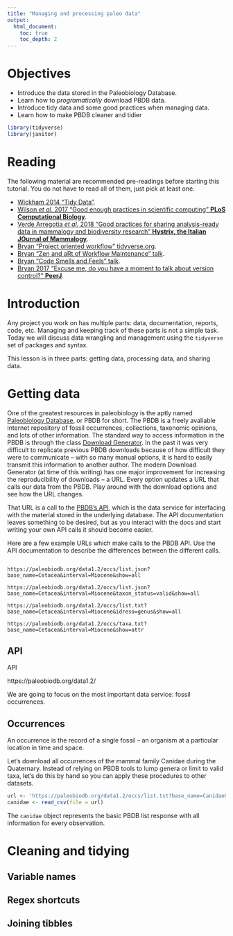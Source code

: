 ```yaml
---
title: "Managing and processing paleo data"
output:
  html_document:
    toc: true 
    toc_depth: 2
---
```



# Objectives

- Introduce the data stored in the Paleobiology Database.
- Learn how to *programatically* download PBDB data.
- Introduce tidy data and some good practices when managing data.
- Learn how to make PBDB cleaner and tidier


```r
library(tidyverse)
library(janitor)
```

# Reading

The following material are recommended pre-readings before starting this tutorial. You do not have to read all of them, just pick at least one.

- [Wickham 2014 "Tidy Data"](https://www.jstatsoft.org/article/view/v059i10).
- [Wilson *et al.* 2017 "Good enough practices in scientific computing" **PLoS Computational Biology**](https://journals.plos.org/ploscompbiol/article?id=10.1371/journal.pcbi.1005510).
- [Verde Arregotia *et al.* 2018 "Good practices for sharing analysis-ready data in mammalogy and biodiversity research" **Hystrix, the Italian JOurnal of Mammalogy**](http://www.italian-journal-of-mammalogy.it/Good-practices-for-sharing-analysis-ready-data-in-mammalogy-and-biodiversity-research,101564,0,2.html).
- [Bryan "Project oriented workflow" tidyverse.org](https://www.tidyverse.org/articles/2017/12/workflow-vs-script/).
- [Bryan "Zen and aRt of Workflow Maintenance" talk](https://speakerdeck.com/jennybc/zen-and-the-art-of-workflow-maintenance).
- [Bryan "Code Smells and Feels" talk](https://github.com/jennybc/code-smells-and-feels#readme).
- [Bryan 2017 "Excuse me, do you have a moment to talk about version control?" **PeerJ**](https://peerj.com/preprints/3159/).


# Introduction

Any project you work on has multiple parts: data, documentation, reports, code, etc. Managing and keeping track of these parts is not a simple task. Today we will discuss data wrangling and management using the `tidyverse` set of packages and syntax.

This lesson is in three parts: getting data, processing data, and sharing data.



# Getting data

One of the greatest resources in paleobiology is the aptly named [Paleobiology Database](https://paleobiodb.org/), or PBDB for short. The PBDB is a freely avaliable internet repository of fossil occurrences, collections, taxonomic opinions, and lots of other information. The standard way to access information in the PBDB is through the class [Download Generator](https://paleobiodb.org/classic/displayDownloadGenerator). In the past it was very difficult to replicate previous PBDB downloads because of how difficult they were to communicate -- with so many manual options, it is hard to easily transmit this information to another author. The modern Download Generator (at time of this writing) has one major improvement for increasing the reproducibility of downloads -- a URL. Every option updates a URL that calls our data from the PBDB. Play around with the download options and see how the URL changes.

That URL is a call to the [PBDB's API](https://paleobiodb.org/data1.2/), which is the data service for interfacing with the material stored in the underlying database. The API documentation leaves something to be desired, but as you interact with the docs and start writing your own API calls it should become easier.

Here are a few example URLs which make calls to the PBDB API. Use the API documentation to describe the differences between the different calls.

```

https://paleobiodb.org/data1.2/occs/list.json?base_name=Cetacea&interval=Miocene&show=all

https://paleobiodb.org/data1.2/occs/list.json?base_name=Cetacea&interval=Miocene&taxon_status=valid&show=all

https://paleobiodb.org/data1.2/occs/list.txt?base_name=Cetacea&interval=Miocene&idreso=genus&show=all

https://paleobiodb.org/data1.2/occs/taxa.txt?base_name=Cetacea&interval=Miocene&show=attr

```


## API

API


https://paleobiodb.org/data1.2/

We are going to focus on the most important data service: fossil occurrences.

## Occurrences

An occurrence is the record of a single fossil -- an organism at a particular location in time and space. 


Let's download all occurrences of the mammal family Canidae during the Quaternary. Instead of relying on PBDB tools to lump genera or limit to valid taxa, let's do this by hand so you can apply these procedures to other datasets.


```r

url <- 'https://paleobiodb.org/data1.2/occs/list.txt?base_name=Canidae&interval=Quaternary&show=full'
canidae <- read_csv(file = url)

```

The `canidae` object represents the basic PBDB list response with all information for every observation.






# Cleaning and tidying

## Variable names


## Regex shortcuts


## Joining tibbles
